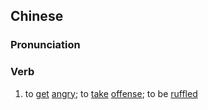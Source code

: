 ==Chinese==
{{zh-forms|s=气恼}}

===Pronunciation===
{{zh-pron
|m=qìnǎo
|c=hei3 nou5
|mn=qz:khì-nó͘/xm,zz:khì-náu
|cat=v
}}

===Verb===
{{zh-verb}}

# to [[get]] [[angry]]; to [[take]] [[offense]]; to be [[ruffled]]